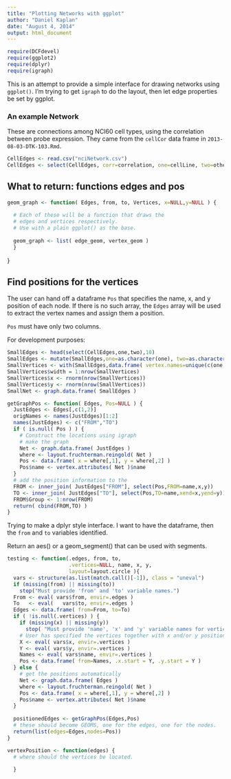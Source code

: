 ```yaml
---
title: "Plotting Networks with ggplot"
author: "Daniel Kaplan"
date: "August 4, 2014"
output: html_document
---
```


```r
require(DCFdevel)
require(ggplot2)
require(dplyr)
require(igraph)
```

This is an attempt to provide a simple interface for drawing networks using `ggplot()`.  I'm trying to get `igraph` to do the layout, then let edge properties be set by ggplot.

### An example Network

These are connections among NCI60 cell types, using the correlation between probe expression.  They came from the `cellCor` data frame in `2013-08-03-DTK-103.Rmd`.

```r
CellEdges <- read.csv("nciNetwork.csv")
CellEdges <- select(CellEdges, corr=correlation, one=cellLine, two=otherCellLine)
```

## What to return: functions edges and pos

```r
geom_graph <- function( Edges, from, to, Vertices, x=NULL,y=NULL ) {
  
  # Each of these will be a function that draws the 
  # edges and vertices respectively.
  # Use with a plain ggplot() as the base.
  
  geom_graph <- list( edge_geom, vertex_geom )
  }
```
  
}

## Find positions for the vertices

The user can hand off a dataframe `Pos` that specifies the name, x, and y position of each node.  If there is no such array, the `Edges` array will be used to extract the vertex names and assign them a position.

`Pos` must have only two columns.

For development purposes:
```r
SmallEdges <- head(select(CellEdges,one,two),10)
SmallEdges <- mutate(SmallEdges,one=as.character(one), two=as.character(two))
SmallVertices <- with(SmallEdges,data.frame( vertex.names=unique(c(one,two))))
SmallVertices$width = 1:nrow(SmallVertices)
SmallVertices$x <- rnorm(nrow(SmallVertices))
SmallVertices$y <- rnorm(nrow(SmallVertices))
SmallNet <- graph.data.frame( SmallEdges )
```


```r
getGraphPos <- function( Edges, Pos=NULL ) {
  JustEdges <- Edges[,c(1,2)]
  origNames <- names(JustEdges)[1:2]
  names(JustEdges) <- c("FROM","TO")
  if ( is.null( Pos ) ) {
    # Construct the locations using igraph
    # make the graph
    Net <- graph.data.frame( JustEdges )
    where <- layout.fruchterman.reingold( Net )
    Pos <- data.frame( x = where[,1], y = where[,2] )
    Pos$name <- vertex.attributes( Net )$name
  }
  # add the position information to the 
  FROM <- inner_join( JustEdges["FROM"], select(Pos,FROM=name,x,y))
  TO <- inner_join( JustEdges["TO"], select(Pos,TO=name,xend=x,yend=y))
  FROM$Group <- 1:nrow(FROM)
  return( cbind(FROM,TO) )
}
```

Trying to make a dplyr style interface.  I want to have the dataframe, then the `from` and `to` variables identified.


Return an aes() or a geom_segment() that can be used with segments.
```r
testing <- function(.edges, from, to, 
                    .vertices=NULL, name, x, y, 
                    layout=layout.circle ){
  vars <- structure(as.list(match.call()[-1]), class = "uneval")
  if (missing(from) || missing(to))
    stop("Must provide 'from' and 'to' variable names.")
  From <- eval( vars$from, envir=.edges )
  To   <- eval(   vars$to, envir=.edges )
  Edges <- data.frame( from=From, to=To)
  if ( !is.null(.vertices) ) {
    if (missing(x) || missing(y))
      stop( "Must provide 'name', 'x' and 'y' variable names for vertices.")
    # User has specified the vertices together with x and/or y positions
    X <- eval( vars$x, envir=.vertices )
    Y <- eval( vars$y, envir=.vertices )
    Names <- eval( vars$name, envir=.vertices )
    Pos <- data.frame( from=Names, .x.start = Y, .y.start = Y )
  } else {
    # get the positions automatically
    Net <- graph.data.frame( Edges )
    where <- layout.fruchterman.reingold( Net )
    Pos <- data.frame( x = where[,1], y = where[,2] )
    Pos$name <- vertex.attributes( Net )$name
  }
  
  positionedEdges <- getGraphPos(Edges,Pos)
  # these should become GEOMS, one for the edges, one for the nodes.
  return(list(edges=Edges,nodes=Pos))
}
```

```r
vertexPosition <- function(edges) {
  # where should the vertices be located.
  
  }
```
